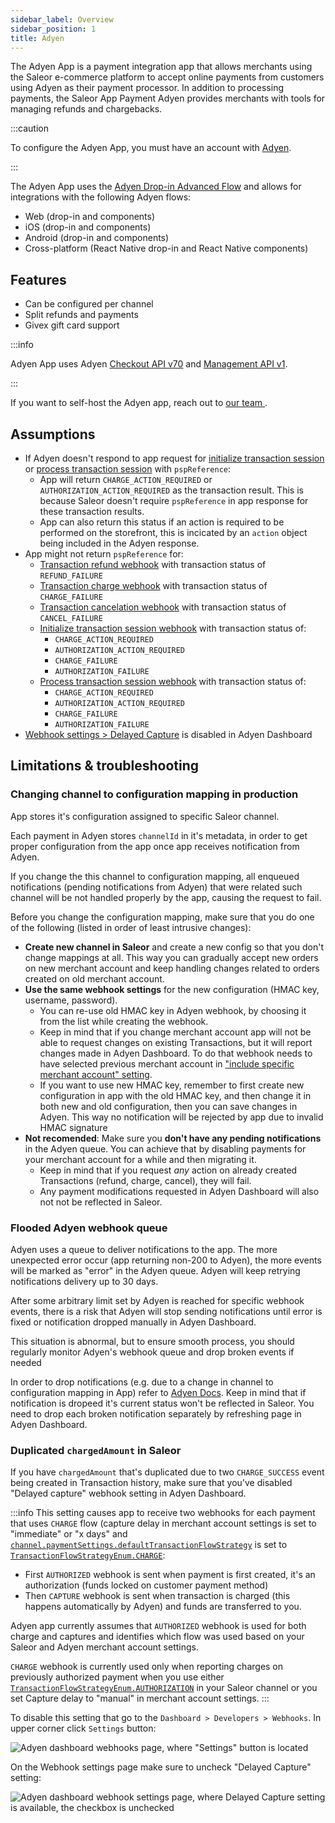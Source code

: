 ```yaml
---
sidebar_label: Overview
sidebar_position: 1
title: Adyen
---
```



<AppMetadata minSaleorVersion="3.14" />

The Adyen App is a payment integration app that allows merchants using the Saleor e-commerce platform to accept online payments from customers using Adyen as their payment processor. In addition to processing payments, the Saleor App Payment Adyen provides merchants with tools for managing refunds and chargebacks.

:::caution

To configure the Adyen App, you must have an account with [Adyen](https://www.adyen.com).

:::

The Adyen App uses the [Adyen Drop-in Advanced Flow](https://docs.adyen.com/online-payments/build-your-integration/advanced-flow/) and allows for integrations with the following Adyen flows:

- Web (drop-in and components)
- iOS (drop-in and components)
- Android (drop-in and components)
- Cross-platform (React Native drop-in and React Native components)

## Features

- Can be configured per channel
- Split refunds and payments
- Givex gift card support

:::info

Adyen App uses Adyen [Checkout API v70](https://docs.adyen.com/api-explorer/#/CheckoutService/v70/overview) and [Management API v1](https://docs.adyen.com/api-explorer/#/ManagementService/v1/overview).

:::

If you want to self-host the Adyen app, reach out to [our team <Mail size={12}/>](mailto:hello@saleor.io).

## Assumptions

- If Adyen doesn't respond to app request for [initialize transaction session](/developer/extending/webhooks/synchronous-events/transaction#initialize-transaction-session) or [process transaction session](/developer/extending/webhooks/synchronous-events/transaction#process-transaction-session) with `pspReference`:
  - App will return `CHARGE_ACTION_REQUIRED` or `AUTHORIZATION_ACTION_REQUIRED` as the transaction result. This is because Saleor doesn't require `pspReference` in app response for these transaction results.
  - App can also return this status if an action is required to be performed on the storefront, this is incicated by an `action` object being included in the Adyen response.
- App might not return `pspReference` for:
  - [Transaction refund webhook](/developer/extending/webhooks/synchronous-events/transaction#transaction-refund) with transaction status of `REFUND_FAILURE`
  - [Transaction charge webhook](/developer/extending/webhooks/synchronous-events/transaction#transaction-charge) with transaction status of `CHARGE_FAILURE`
  - [Transaction cancelation webhook](/developer/extending/webhooks/synchronous-events/transaction#transaction-cancelation) with transaction status of `CANCEL_FAILURE`
  - [Initialize transaction session webhook](/developer/extending/webhooks/synchronous-events/transaction#initialize-transaction-session) with transaction status of:
    - `CHARGE_ACTION_REQUIRED`
    - `AUTHORIZATION_ACTION_REQUIRED`
    - `CHARGE_FAILURE`
    - `AUTHORIZATION_FAILURE`
  - [Process transaction session webhook](/developer/extending/webhooks/synchronous-events/transaction#process-transaction-session) with transaction status of:
    - `CHARGE_ACTION_REQUIRED`
    - `AUTHORIZATION_ACTION_REQUIRED`
    - `CHARGE_FAILURE`
    - `AUTHORIZATION_FAILURE`
- [Webhook settings > Delayed Capture](#duplicated-chargedamount-in-saleor) is disabled in Adyen Dashboard

## Limitations & troubleshooting

### Changing channel to configuration mapping in production

App stores it's configuration assigned to specific Saleor channel.

Each payment in Adyen stores `channelId` in it's metadata, in order to get proper configuration from the app once app receives notification from Adyen.

If you change the this channel to configuration mapping, all enqueued notifications (pending notifications from Adyen) that were related such channel will be not handled properly by the app, causing the request to fail.

Before you change the configuration mapping, make sure that you do one of the following (listed in order of least intrusive changes):
- **Create new channel in Saleor** and create a new config so that you don't change mappings at all. This way you can gradually accept new orders on new merchant account and keep handling changes related to orders created on old merchant account.
- **Use the same webhook settings** for the new configuration (HMAC key, username, password).
  - You can re-use old HMAC key in Adyen webhook, by choosing it from the list while creating the webhook.
  - Keep in mind that if you change merchant account app will not be able to request changes on existing Transactions, but it will report changes made in Adyen Dashboard. To do that webhook needs to have selected previous merchant account in ["include specific merchant account" setting](https://docs.adyen.com/development-resources/webhooks/#set-up-webhooks-in-your-customer-area).
  - If you want to use new HMAC key, remember to first create new configuration in app with the old HMAC key, and then change it in both new and old configuration, then you can save changes in Adyen. This way no notification will be rejected by app due to invalid HMAC signature
- **Not recomended**: Make sure you **don't have any pending notifications** in the Adyen queue. You can achieve that by disabling payments for your merchant account for a while and then migrating it.
  - Keep in mind that if you request _any_ action on already created Transactions (refund, charge, cancel), they will fail.
  - Any payment modifications requested in Adyen Dashboard will also not not be reflected in Saleor.

### Flooded Adyen webhook queue

Adyen uses a queue to deliver notifications to the app. The more unexpected error occur (app returning non-200 to Adyen), the more events will be marked as "error" in the Adyen queue. Adyen will keep retrying notifications delivery up to 30 days.

After some arbitrary limit set by Adyen is reached for specific webhook events, there is a risk that Adyen will stop sending notifications until error is fixed or notification dropped manually in Adyen Dashboard.

This situation is abnormal, but to ensure smooth process, you should regularly monitor Adyen's webhook queue and drop broken events if needed

In order to drop notifications (e.g. due to a change in channel to configuration mapping in App) refer to [Adyen Docs](https://docs.adyen.com/development-resources/webhooks/troubleshoot/#ignore-notification). Keep in mind that if notification is dropeed it's current status won't be reflected in Saleor. You need to drop each broken notification separately by refreshing page in Adyen Dashboard.

### Duplicated `chargedAmount` in Saleor

If you have `chargedAmount` that's duplicated due to two `CHARGE_SUCCESS` event being created in Transaction history, make sure that you've disabled "Delayed capture" webhook setting in Adyen Dashboard.

:::info
This setting causes app to receive two webhooks for each payment that uses `CHARGE` flow (capture delay in merchant account settings is set to "immediate" or "x days" and [`channel.paymentSettings.defaultTransactionFlowStrategy`](/api-reference/payments/inputs/payment-settings-input.mdx) is set to [`TransactionFlowStrategyEnum.CHARGE`](/api-reference/payments/enums/transaction-flow-strategy-enum.mdx):

- First `AUTHORIZED` webhook is sent when payment is first created, it's an authorization (funds locked on customer payment method)
- Then `CAPTURE` webhook is sent when transaction is charged (this happens automatically by Adyen) and funds are transferred to you.

Adyen app currently assumes that `AUTHORIZED` webhook is used for both charge and captures and identifies which flow was used based on your Saleor and Adyen merchant account settings.

`CHARGE` webhook is currently used only when reporting charges on previously authorized payment when you use either [`TransactionFlowStrategyEnum.AUTHORIZATION`](/api-reference/payments/enums/transaction-flow-strategy-enum.mdx) in your Saleor channel or you set Capture delay to "manual" in merchant account settings.
:::

To disable this setting that go to the `Dashboard > Developers > Webhooks`. In upper corner click `Settings` button:

![Adyen dashboard webhooks page, where "Settings" button is located](./adyen_webhook_settings_delayed_capture_1.png)

On the Webhook settings page make sure to uncheck "Delayed Capture" setting:

![Adyen dashboard webhook settings page, where Delayed Capture setting is available, the checkbox is unchecked](./adyen_webhook_settings_delayed_capture_2.png)
